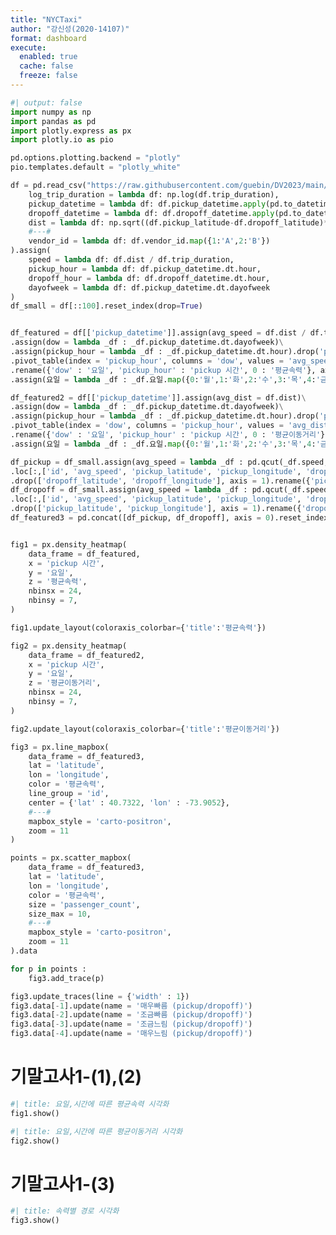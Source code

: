 ```yaml
---
title: "NYCTaxi"
author: "강신성(2020-14107)"
format: dashboard
execute: 
  enabled: true
  cache: false
  freeze: false
---
```


```python
#| output: false
import numpy as np
import pandas as pd
import plotly.express as px
import plotly.io as pio

pd.options.plotting.backend = "plotly"
pio.templates.default = "plotly_white"

df = pd.read_csv("https://raw.githubusercontent.com/guebin/DV2023/main/posts/NYCTaxi.csv").assign(
    log_trip_duration = lambda df: np.log(df.trip_duration),
    pickup_datetime = lambda df: df.pickup_datetime.apply(pd.to_datetime),
    dropoff_datetime = lambda df: df.dropoff_datetime.apply(pd.to_datetime),
    dist = lambda df: np.sqrt((df.pickup_latitude-df.dropoff_latitude)**2 + (df.pickup_longitude-df.dropoff_longitude)**2),
    #---#
    vendor_id = lambda df: df.vendor_id.map({1:'A',2:'B'})
).assign(
    speed = lambda df: df.dist / df.trip_duration,
    pickup_hour = lambda df: df.pickup_datetime.dt.hour,
    dropoff_hour = lambda df: df.dropoff_datetime.dt.hour,
    dayofweek = lambda df: df.pickup_datetime.dt.dayofweek
)
df_small = df[::100].reset_index(drop=True)


df_featured = df[['pickup_datetime']].assign(avg_speed = df.dist / df.trip_duration)\
.assign(dow = lambda _df : _df.pickup_datetime.dt.dayofweek)\
.assign(pickup_hour = lambda _df : _df.pickup_datetime.dt.hour).drop('pickup_datetime', axis = 1)\
.pivot_table(index = 'pickup_hour', columns = 'dow', values = 'avg_speed', aggfunc = 'mean').stack().reset_index()\
.rename({'dow' : '요일', 'pickup_hour' : 'pickup 시간', 0 : '평균속력'}, axis = 1)\
.assign(요일 = lambda _df : _df.요일.map({0:'월',1:'화',2:'수',3:'목',4:'금',5:'토',6:'일'}))

df_featured2 = df[['pickup_datetime']].assign(avg_dist = df.dist)\
.assign(dow = lambda _df : _df.pickup_datetime.dt.dayofweek)\
.assign(pickup_hour = lambda _df : _df.pickup_datetime.dt.hour).drop('pickup_datetime', axis = 1)\
.pivot_table(index = 'dow', columns = 'pickup_hour', values = 'avg_dist', aggfunc = 'mean').stack().reset_index()\
.rename({'dow' : '요일', 'pickup_hour' : 'pickup 시간', 0 : '평균이동거리'}, axis = 1)\
.assign(요일 = lambda _df : _df.요일.map({0:'월',1:'화',2:'수',3:'목',4:'금',5:'토',6:'일'}))

df_pickup = df_small.assign(avg_speed = lambda _df : pd.qcut(_df.speed, q = 4, labels=['매우느림 (path)','조금느림 (path)','조금빠름 (path)','매우빠름 (path)'])).sort_values('avg_speed')\
.loc[:,['id', 'avg_speed', 'pickup_latitude', 'pickup_longitude', 'dropoff_latitude', 'dropoff_longitude', 'passenger_count']]\
.drop(['dropoff_latitude', 'dropoff_longitude'], axis = 1).rename({'pickup_latitude' : 'latitude', 'pickup_longitude' : 'longitude'}, axis = 1)
df_dropoff = df_small.assign(avg_speed = lambda _df : pd.qcut(_df.speed, q = 4, labels=['매우느림 (path)','조금느림 (path)','조금빠름 (path)','매우빠름 (path)'])).sort_values('avg_speed')\
.loc[:,['id', 'avg_speed', 'pickup_latitude', 'pickup_longitude', 'dropoff_latitude', 'dropoff_longitude', 'passenger_count']]\
.drop(['pickup_latitude', 'pickup_longitude'], axis = 1).rename({'dropoff_latitude' : 'latitude', 'dropoff_longitude' : 'longitude'}, axis = 1)
df_featured3 = pd.concat([df_pickup, df_dropoff], axis = 0).reset_index(drop = True).rename({'avg_speed' : '평균속력'}, axis = 1)


fig1 = px.density_heatmap(
    data_frame = df_featured,
    x = 'pickup 시간',
    y = '요일',
    z = '평균속력',
    nbinsx = 24,
    nbinsy = 7,
)

fig1.update_layout(coloraxis_colorbar={'title':'평균속력'})

fig2 = px.density_heatmap(
    data_frame = df_featured2,
    x = 'pickup 시간',
    y = '요일',
    z = '평균이동거리',
    nbinsx = 24,
    nbinsy = 7,
)

fig2.update_layout(coloraxis_colorbar={'title':'평균이동거리'})

fig3 = px.line_mapbox(
    data_frame = df_featured3,
    lat = 'latitude',
    lon = 'longitude',
    color = '평균속력',
    line_group = 'id',
    center = {'lat' : 40.7322, 'lon' : -73.9052},
    #---#
    mapbox_style = 'carto-positron',
    zoom = 11
)

points = px.scatter_mapbox(
    data_frame = df_featured3,
    lat = 'latitude',
    lon = 'longitude',
    color = '평균속력',
    size = 'passenger_count',
    size_max = 10,
    #---#
    mapbox_style = 'carto-positron',
    zoom = 11
).data

for p in points :
    fig3.add_trace(p)

fig3.update_traces(line = {'width' : 1})
fig3.data[-1].update(name = '매우빠름 (pickup/dropoff)')
fig3.data[-2].update(name = '조금빠름 (pickup/dropoff)')
fig3.data[-3].update(name = '조금느림 (pickup/dropoff)')
fig3.data[-4].update(name = '매우느림 (pickup/dropoff)')
```

# 기말고사1-(1),(2)

```python
#| title: 요일,시간에 따른 평균속력 시각화        
fig1.show()
```

```python
#| title: 요일,시간에 따른 평균이동거리 시각화        
fig2.show()
```

# 기말고사1-(3)

```python
#| title: 속력별 경로 시각화
fig3.show()
```